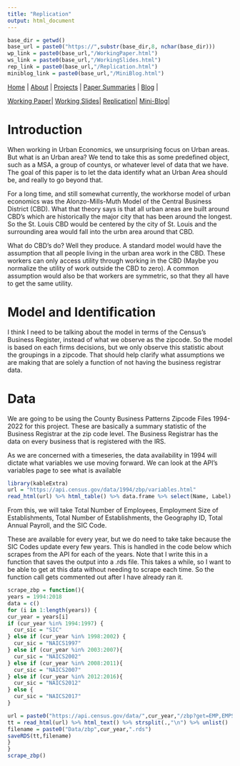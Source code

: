```yaml
---
title: "Replication"
output: html_document
---
```

```r
base_dir = getwd()
base_url = paste0("https://",substr(base_dir,8, nchar(base_dir)))
wp_link = paste0(base_url,"/WorkingPaper.html")
ws_link = paste0(base_url,"/WorkingSlides.html")
rep_link = paste0(base_url,"/Replication.html")
miniblog_link = paste0(base_url,"/MiniBlog.html")
```

[Home](https://chasewiedemann.github.io/index.html) |
[About](https://chasewiedemann.github.io/Site/about.html) |
[Projects](https://chasewiedemann.github.io/Site/Projects/projects.html) |
[Paper Summaries](https://chasewiedemann.github.io/Site/Summaries/summaries.html) |
[Blog](https://chasewiedemann.github.io/Site/blog.html) |

[Working Paper](`r wp_link`)|
[Working Slides](`r ws_link`)|
[Replication](`r rep_link`)|
[Mini-Blog](`r miniblog_link`)|


# Introduction

When working in Urban Economics, we unsurprising focus on Urban areas. But what is an Urban area? We tend to take this as some predefined object, such as a MSA, a group of countys, or whatever level of data that we have. The goal of this paper is to let the data identify what an Urban Area should be, and really to go beyond that. 

For a long time, and still somewhat currently, the workhorse model of urban economics was the Alonzo-Mills-Muth Model of the Central Business District (CBD). What that theory says is that all urban areas are built around CBD's which are historically the major city that has been around the longest. So the St. Louis CBD would be centered by the city of St. Louis and the surrounding area would fall into the urbn area around that CBD. 

What do CBD's do? Well they produce. A standard model would have the assumption that all people living in the urban area work in the CBD. These workers can only access utility through working in the CBD (Maybe you normalize the utility of work outside the CBD to zero). A common assumption would also be that workers are symmetric, so that they all have to get the same utility. 

# Model and Identification

I think I need to be talking about the model in terms of the Census's Business Register, instead of what we observe as the zipcode. So the model is based on each firms decisions, but we only observe this statistic about the groupings in a zipcode. That should help clarify what assumptions we are making that are solely a function of not having the business registrar data.




# Data

We are going to be using the County Business Patterns Zipcode Files 1994-2022 for this project. These are basically a summary statistic of the Business Registrar at the zip code level. The Business Registrar has the data on every business that is registered with the IRS. 

As we are concerned with a timeseries, the data availability in 1994 will dictate what variables we use moving forward. We can look at the API's variables page to see what is available

```r
library(kableExtra)
url = "https://api.census.gov/data/1994/zbp/variables.html"
read_html(url) %>% html_table() %>% data.frame %>% select(Name, Label) %>% kable()
```
From this, we will take Total Number of Employees, Employment Size of Establishments, Total Number of Establishments, the Geography ID, Total Annual Payroll, and the SIC Code.

These are available for every year, but we do need to take take because the SIC Codes update every few years. This is handled in the code below which scrapes from the API for each of the years. Note that I write this in a function that saves the output into a .rds file. This takes a while, so I want to be able to get at this data without needing to scrape each time. So the function call gets commented out after I have already ran it.

```r
scrape_zbp = function(){
years = 1994:2018
data = c()
for (i in 1:length(years)) {
cur_year = years[i]
if (cur_year %in% 1994:1997) {
  cur_sic = "SIC"
} else if (cur_year %in% 1998:2002) {
  cur_sic = "NAICS1997"
} else if (cur_year %in% 2003:2007){
  cur_sic = "NAICS2002"
} else if (cur_year %in% 2008:2011){
  cur_sic = "NAICS2007"
} else if (cur_year %in% 2012:2016){
  cur_sic = "NAICS2012"
} else {
  cur_sic = "NAICS2017"
}

url = paste0("https://api.census.gov/data/",cur_year,"/zbp?get=EMP,EMPSZES,ESTAB,GEO_ID,PAYANN,ZIPCODE,",cur_sic,"&for=zipcode:*")
tt = read_html(url) %>% html_text() %>% strsplit(.,"\n") %>% unlist()
filename = paste0("Data/zbp",cur_year,".rds")
saveRDS(tt,filename)
}
}
scrape_zbp()
```



